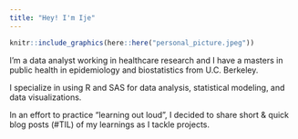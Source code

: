 ```yaml
---
title: "Hey! I'm Ije"
---
```


```r
knitr::include_graphics(here::here("personal_picture.jpeg"))
```


I'm a data analyst working in healthcare research and I have a masters in public health in epidemiology and biostatistics from U.C. Berkeley.  

I specialize in using R and SAS for data analysis, statistical modeling, and data visualizations. 

In an effort to practice "learning out loud", I decided to share short & quick blog posts (#TIL) of my learnings as I tackle projects. 
